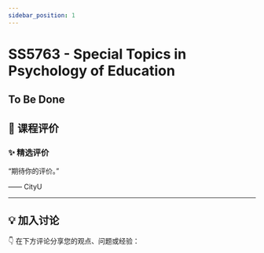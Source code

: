 ```yaml
---
sidebar_position: 1
---
```



# SS5763 - Special Topics in Psychology of Education

## To Be Done

## **💬 课程评价**

### ✨ **精选评价**
<div className={commentStyles.commentBox}>
    <p className={commentStyles.commentText}>
        “期待你的评价。”
    </p>
    <p className={commentStyles.commentAuthor}>—— CityU</p>
</div>

---

## **💡 加入讨论**

👇 在下方评论分享您的观点、问题或经验：
<Utterances />
